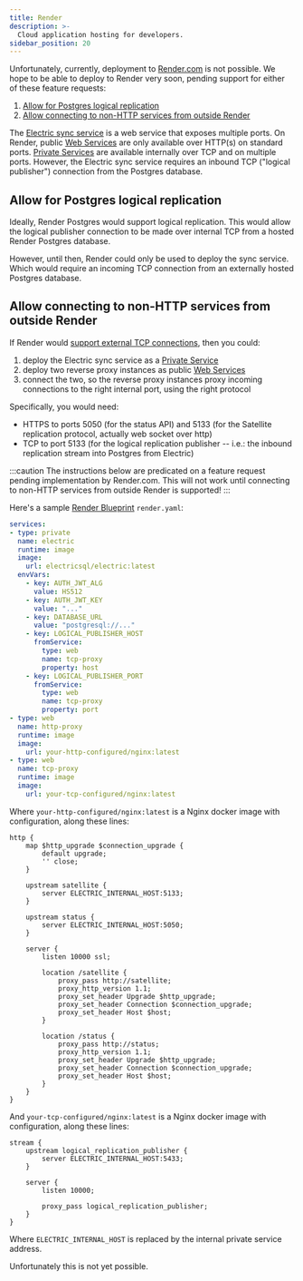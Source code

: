 ```yaml
---
title: Render
description: >-
  Cloud application hosting for developers.
sidebar_position: 20
---
```


Unfortunately, currently, deployment to [Render.com](https://render.com) is not possible. We hope to be able to deploy to Render very soon, pending support for either of these feature requests:

1. [Allow for Postgres logical replication](https://feedback.render.com/features/p/allow-for-postgres-logical-replication)
2. [Allow connecting to non-HTTP services from outside Render](https://feedback.render.com/features/p/allow-connecting-to-non-http-services-from-outside-render)

The [Electric sync service](../../api/service.mdx) is a web service that exposes multiple ports. On Render, public [Web Services](https://render.com/docs/web-services) are only available over HTTP(s) on standard ports. [Private Services](https://render.com/docs/private-services) are available internally over TCP and on multiple ports. However, the Electric sync service requires an inbound TCP ("logical publisher") connection from the Postgres database.

## Allow for Postgres logical replication

Ideally, Render Postgres would support logical replication. This would allow the logical publisher connection to be made over internal TCP from a hosted Render Postgres database.

However, until then, Render could only be used to deploy the sync service. Which would require an incoming TCP connection from an externally hosted Postgres database.

## Allow connecting to non-HTTP services from outside Render

If Render would [support external TCP connections](https://feedback.render.com/features/p/allow-connecting-to-non-http-services-from-outside-render), then you could:

1. deploy the Electric sync service as a [Private Service](https://render.com/docs/private-services)
2. deploy two reverse proxy instances as public [Web Services](https://render.com/docs/web-services)
3. connect the two, so the reverse proxy instances proxy incoming connections to the right internal port, using the right protocol

Specifically, you would need:

- HTTPS to ports 5050 (for the status API) and 5133 (for the Satellite replication protocol, actually web socket over http)
- TCP to port 5133 (for the logical replication publisher -- i.e.: the inbound replication stream into Postgres from Electric)

:::caution
The instructions below are predicated on a feature request pending implementation by Render.com. This will not work until connecting to non-HTTP services from outside Render is supported!
:::

Here's a sample [Render Blueprint](https://render.com/docs/blueprint-spec) `render.yaml`:

```yaml
services:
- type: private
  name: electric
  runtime: image
  image:
    url: electricsql/electric:latest
  envVars:
    - key: AUTH_JWT_ALG
      value: HS512
    - key: AUTH_JWT_KEY
      value: "..."
    - key: DATABASE_URL
      value: "postgresql://..."
    - key: LOGICAL_PUBLISHER_HOST
      fromService:
        type: web
        name: tcp-proxy
        property: host
    - key: LOGICAL_PUBLISHER_PORT
      fromService:
        type: web
        name: tcp-proxy
        property: port
- type: web
  name: http-proxy
  runtime: image
  image:
    url: your-http-configured/nginx:latest
- type: web
  name: tcp-proxy
  runtime: image
  image:
    url: your-tcp-configured/nginx:latest
```

Where `your-http-configured/nginx:latest` is a Nginx docker image with configuration, along these lines:

```nginx
http {
    map $http_upgrade $connection_upgrade {
        default upgrade;
        '' close;
    }

    upstream satellite {
        server ELECTRIC_INTERNAL_HOST:5133;
    }

    upstream status {
        server ELECTRIC_INTERNAL_HOST:5050;
    }

    server {
        listen 10000 ssl;

        location /satellite {
            proxy_pass http://satellite;
            proxy_http_version 1.1;
            proxy_set_header Upgrade $http_upgrade;
            proxy_set_header Connection $connection_upgrade;
            proxy_set_header Host $host;
        }

        location /status {
            proxy_pass http://status;
            proxy_http_version 1.1;
            proxy_set_header Upgrade $http_upgrade;
            proxy_set_header Connection $connection_upgrade;
            proxy_set_header Host $host;
        }
    }
}
```

And `your-tcp-configured/nginx:latest` is a Nginx docker image with configuration, along these lines:

```nginx
stream {
    upstream logical_replication_publisher {
        server ELECTRIC_INTERNAL_HOST:5433;
    }

    server {
        listen 10000;

        proxy_pass logical_replication_publisher;
    }
}
```

Where `ELECTRIC_INTERNAL_HOST` is replaced by the internal private service address.

Unfortunately this is not yet possible.
